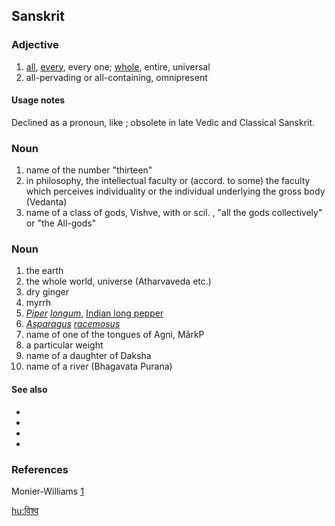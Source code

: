==Sanskrit==

===Adjective===
{{infl|sa|adjective|sc=Deva|tr=víśva}}

# [[all]], [[every]], every one; [[whole]], entire, universal
# all-pervading or all-containing, omnipresent 

====Usage notes====
Declined as a pronoun, like {{term|सर्व|sc=Deva|tr=sarva|lang=sa}}; obsolete in late Vedic and Classical Sanskrit.

===Noun===
{{infl|sa|noun|sc=Deva|tr=|víśva|g=m}}

# name of the number "thirteen"
# in philosophy, the intellectual faculty or (accord. to some) the faculty which perceives individuality or the individual underlying the gross body (Vedanta)
# name of a class of gods, Vishve, with or scil. {{unicode|[[deva|devās]]}}, "all the gods collectively" or "the All-gods"

===Noun===
{{infl|sa|noun|sc=Deva|g=f|tr=víśva}}

# the earth
# the whole world, universe  (Atharvaveda etc.)
# dry ginger
# myrrh
# ''[[Piper]] [[longum]]'', [[Indian long pepper]]
# ''[[Asparagus]] [[racemosus]]''
# name  of one of the tongues of Agni, MârkP
# a particular weight 
# name of a daughter of Daksha
# name of a river (Bhagavata Purana)

====See also====
*{{pedialite|Piper longum}}
*{{specieslite|Piper longum}}
*{{pedialite|Asparagus racemosus}}
*{{specieslite|Asparagus racemosus}}

===References===
Monier-Williams [http://flaez.ch/cgi-bin/mw.pl?query=vizva]

[[hu:विश्व]]